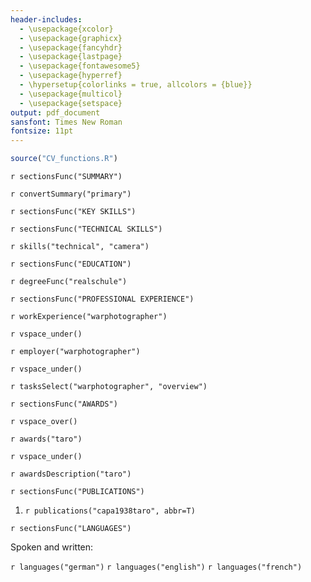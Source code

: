 ```yaml
---
header-includes:
  - \usepackage{xcolor}
  - \usepackage{graphicx}
  - \usepackage{fancyhdr}
  - \usepackage{lastpage}
  - \usepackage{fontawesome5}
  - \usepackage{hyperref}
  - \hypersetup{colorlinks = true, allcolors = {blue}}
  - \usepackage{multicol}
  - \usepackage{setspace}
output: pdf_document
sansfont: Times New Roman
fontsize: 11pt
---
```


```r
source("CV_functions.R")
```

\pagestyle{fancy}
\fancyhf{}
\fancyfoot[C]{\color{gray}\thepage\ of \pageref*{LastPage}}
\renewcommand{\headrulewidth}{0pt}
\fancyhead{}
\fancypagestyle{plain}

<!--Header-->
\begin{center}

  % Name
  `r name("firstLast")`

  % When was CV last updated
  `r lastUpdated("current")`
  
  % hrulefill with space
  `r vspace_header()`
  
  % Profession
  `r profession()`
  
  % Contact info
  `r convertEmail("personal", "address", "icon")`
  `r convertPhoneCanada("cell", "number", "icon")`
  `r convertAddressIcon()`
  `r convertIconLinks("github", "name", "link", "icon")`
  `r convertIconLinks("linkedin", "name", "link", "icon", endSpace=FALSE)`
  
  % hrulefill with space
  `r vspace_header()`

\end{center}

`r sectionsFunc("SUMMARY")`

<!--Summary-->
`r convertSummary("primary")`

<!--Key skills-->
`r sectionsFunc("KEY SKILLS")`

\begin{multicols}{2}

\begin{itemize}

\item `r skills("key", "photography", key=TRUE)`
\item `r skills("key", "editing", key=TRUE)`
\item `r skills("key", "beingDifferent", key=TRUE)`
\item `r skills("key", "determined", key=TRUE)`

\end{itemize}

\end{multicols}

`r sectionsFunc("TECHNICAL SKILLS")`

\onehalfspacing

`r skills("technical", "camera")`

\singlespacing

`r sectionsFunc("EDUCATION")`

`r degreeFunc("realschule")`

`r sectionsFunc("PROFESSIONAL EXPERIENCE")`

<!--War photographer-->
`r workExperience("warphotographer")`

`r vspace_under()`

`r employer("warphotographer")`

`r vspace_under()`

`r tasksSelect("warphotographer", "overview")`

`r sectionsFunc("AWARDS")`

<!--Taro award-->
`r vspace_over()`

`r awards("taro")`

`r vspace_under()`

`r awardsDescription("taro")`

`r sectionsFunc("PUBLICATIONS")`

\onehalfspacing

1. `r publications("capa1938taro", abbr=T)`

\singlespacing

`r sectionsFunc("LANGUAGES")`

\onehalfspacing

Spoken and written:

`r languages("german")`
`r languages("english")`
`r languages("french")`

\singlespacing